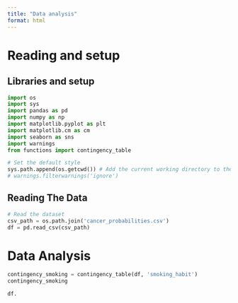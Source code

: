 ```yaml
---
title: "Data analysis"
format: html
---
```


# Reading and setup

## Libraries and setup
```python
import os
import sys
import pandas as pd
import numpy as np
import matplotlib.pyplot as plt
import matplotlib.cm as cm
import seaborn as sns
import warnings
from functions import contingency_table

# Set the default style
sys.path.append(os.getcwd()) # Add the current working directory to the path
# warnings.filterwarnings('ignore')
```

## Reading The Data
```python
# Read the dataset
csv_path = os.path.join('cancer_probabilities.csv')
df = pd.read_csv(csv_path)
```

# Data Analysis
```python
contingency_smoking = contingency_table(df, 'smoking_habit')
contingency_smoking
```


```python
df.
```